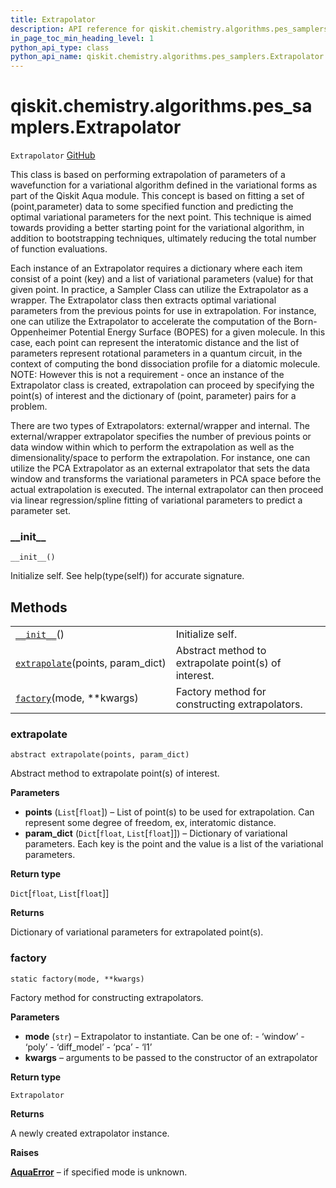 ```yaml
---
title: Extrapolator
description: API reference for qiskit.chemistry.algorithms.pes_samplers.Extrapolator
in_page_toc_min_heading_level: 1
python_api_type: class
python_api_name: qiskit.chemistry.algorithms.pes_samplers.Extrapolator
---
```


<span id="qiskit-chemistry-algorithms-pes-samplers-extrapolator" />

# qiskit.chemistry.algorithms.pes\_samplers.Extrapolator

<span id="qiskit.chemistry.algorithms.pes_samplers.Extrapolator" />

`Extrapolator` [GitHub](https://github.com/qiskit-community/qiskit-aqua/tree/stable/0.8/qiskit/chemistry/algorithms/pes_samplers/extrapolator.py "view source code")

This class is based on performing extrapolation of parameters of a wavefunction for a variational algorithm defined in the variational forms as part of the Qiskit Aqua module. This concept is based on fitting a set of (point,parameter) data to some specified function and predicting the optimal variational parameters for the next point. This technique is aimed towards providing a better starting point for the variational algorithm, in addition to bootstrapping techniques, ultimately reducing the total number of function evaluations.

Each instance of an Extrapolator requires a dictionary where each item consist of a point (key) and a list of variational parameters (value) for that given point. In practice, a Sampler Class can utilize the Extrapolator as a wrapper. The Extrapolator class then extracts optimal variational parameters from the previous points for use in extrapolation. For instance, one can utilize the Extrapolator to accelerate the computation of the Born-Oppenheimer Potential Energy Surface (BOPES) for a given molecule. In this case, each point can represent the interatomic distance and the list of parameters represent rotational parameters in a quantum circuit, in the context of computing the bond dissociation profile for a diatomic molecule. NOTE: However this is not a requirement - once an instance of the Extrapolator class is created, extrapolation can proceed by specifying the point(s) of interest and the dictionary of (point, parameter) pairs for a problem.

There are two types of Extrapolators: external/wrapper and internal. The external/wrapper extrapolator specifies the number of previous points or data window within which to perform the extrapolation as well as the dimensionality/space to perform the extrapolation. For instance, one can utilize the PCA Extrapolator as an external extrapolator that sets the data window and transforms the variational parameters in PCA space before the actual extrapolation is executed. The internal extrapolator can then proceed via linear regression/spline fitting of variational parameters to predict a parameter set.

### \_\_init\_\_

<span id="qiskit.chemistry.algorithms.pes_samplers.Extrapolator.__init__" />

`__init__()`

Initialize self. See help(type(self)) for accurate signature.

## Methods

|                                                                                                                                                                              |                                                      |
| ---------------------------------------------------------------------------------------------------------------------------------------------------------------------------- | ---------------------------------------------------- |
| [`__init__`](#qiskit.chemistry.algorithms.pes_samplers.Extrapolator.__init__ "qiskit.chemistry.algorithms.pes_samplers.Extrapolator.__init__")()                             | Initialize self.                                     |
| [`extrapolate`](#qiskit.chemistry.algorithms.pes_samplers.Extrapolator.extrapolate "qiskit.chemistry.algorithms.pes_samplers.Extrapolator.extrapolate")(points, param\_dict) | Abstract method to extrapolate point(s) of interest. |
| [`factory`](#qiskit.chemistry.algorithms.pes_samplers.Extrapolator.factory "qiskit.chemistry.algorithms.pes_samplers.Extrapolator.factory")(mode, \*\*kwargs)                | Factory method for constructing extrapolators.       |

### extrapolate

<span id="qiskit.chemistry.algorithms.pes_samplers.Extrapolator.extrapolate" />

`abstract extrapolate(points, param_dict)`

Abstract method to extrapolate point(s) of interest.

**Parameters**

*   **points** (`List`\[`float`]) – List of point(s) to be used for extrapolation. Can represent some degree of freedom, ex, interatomic distance.
*   **param\_dict** (`Dict`\[`float`, `List`\[`float`]]) – Dictionary of variational parameters. Each key is the point and the value is a list of the variational parameters.

**Return type**

`Dict`\[`float`, `List`\[`float`]]

**Returns**

Dictionary of variational parameters for extrapolated point(s).

### factory

<span id="qiskit.chemistry.algorithms.pes_samplers.Extrapolator.factory" />

`static factory(mode, **kwargs)`

Factory method for constructing extrapolators.

**Parameters**

*   **mode** (`str`) – Extrapolator to instantiate. Can be one of: - ‘window’ - ‘poly’ - ‘diff\_model’ - ‘pca’ - ‘l1’
*   **kwargs** – arguments to be passed to the constructor of an extrapolator

**Return type**

`Extrapolator`

**Returns**

A newly created extrapolator instance.

**Raises**

[**AquaError**](qiskit.aqua.AquaError "qiskit.aqua.AquaError") – if specified mode is unknown.

